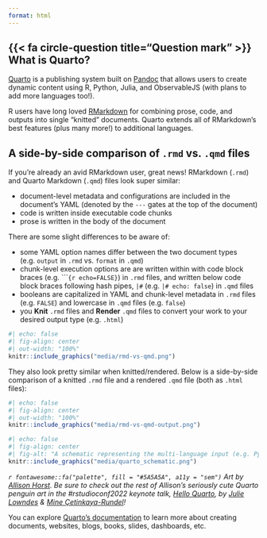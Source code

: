 ```yaml
---
format: html
---
```


## {{< fa circle-question title="Question mark" >}} What is Quarto?

[Quarto](https://quarto.org/) is a publishing system built on [Pandoc](https://pandoc.org/) that allows users to create dynamic content using R, Python, Julia, and ObservableJS (with plans to add more languages too!).

R users have long loved [RMarkdown](https://rmarkdown.rstudio.com/) for combining prose, code, and outputs into single "knitted" documents. Quarto extends all of RMarkdown's best features (plus many more!) to additional languages.

::: {.callout-note collapse=true}
## **A side-by-side comparison of `.rmd` vs. `.qmd` files**
If you're already an avid RMarkdown user, great news! RMarkdown (`.rmd`) and Quarto Markdown (`.qmd`) files look super similar:

-  document-level metadata and configurations are included in the document's YAML (denoted by the `---` gates at the top of the document)
-  code is written inside executable code chunks
-  prose is written in the body of the document
  
There are some slight differences to be aware of:

-  some YAML option names differ between the two document types (e.g. `output` in `.rmd` vs. `format` in `.qmd`)
-  chunk-level execution options are are written within with code block braces (e.g. ````{r echo=FALSE}`) in `.rmd` files, and written below code block braces following hash pipes, `|#` (e.g. `|# echo: false`) in `.qmd` files
-  booleans are capitalized in YAML and chunk-level metadata in `.rmd` files (e.g. `FALSE`) and lowercase in `.qmd` files (e.g. `false`)
- you **Knit** `.rmd` files and **Render** `.qmd` files to convert your work to your desired output type (e.g. `.html`)

```r
#| echo: false
#| fig-align: center
#| out-width: "100%"
knitr::include_graphics("media/rmd-vs-qmd.png")
```

They also look pretty similar when knitted/rendered. Below is a side-by-side comparison of a knitted `.rmd` file and a rendered `.qmd` file (both as `.html` files):

```r
#| echo: false
#| fig-align: center
#| out-width: "100%"
knitr::include_graphics("media/rmd-vs-qmd-output.png")
```
:::

```r
#| echo: false
#| fig-align: center
#| fig-alt: "A schematic representing the multi-language input (e.g. Python, R, Observable, Julia) and multi-format output (e.g. PDF, html, Word documents, and more) versatility of Quarto."
knitr::include_graphics("media/quarto_schematic.png")
```

::: {.center-text .small-text}
*`r fontawesome::fa("palette", fill = "#5A5A5A", a11y = "sem")` Art by [Allison Horst](https://twitter.com/allison_horst). Be sure to check out the rest of Allison's seriously cute Quarto penguin art in the #rstudioconf2022 keynote talk, [Hello Quarto](https://mine.quarto.pub/hello-quarto/#/hello-quarto-title), by [Julie Lowndes](https://twitter.com/juliesquid) & [Mine Çetinkaya-Rundel](https://twitter.com/minebocek)!*
:::

You can explore [Quarto's documentation](https://quarto.org/docs/guide/) to learn more about creating documents, websites, blogs, books, slides, dashboards, etc. 

